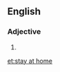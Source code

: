 ==English==

===Adjective===
{{head|en|adjective}}

# {{alternative spelling of|stay-at-home|lang=en}}

[[et:stay at home]]